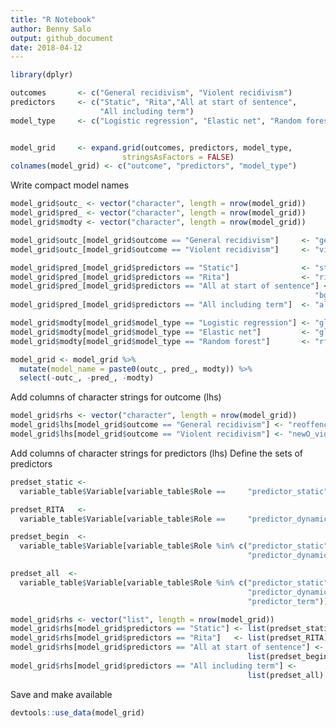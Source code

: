 ```yaml
---
title: "R Notebook"
author: Benny Salo
output: github_document
date: 2018-04-12
---
```

```r
library(dplyr)
```


```r
outcomes       <- c("General recidivism", "Violent recidivism")
predictors     <- c("Static", "Rita","All at start of sentence", 
                    "All including term")
model_type     <- c("Logistic regression", "Elastic net", "Random forest")


model_grid     <- expand.grid(outcomes, predictors, model_type, 
                         stringsAsFactors = FALSE)
colnames(model_grid) <- c("outcome", "predictors", "model_type")
```

Write compact model names
```r
model_grid$outc_ <- vector("character", length = nrow(model_grid))
model_grid$pred_ <- vector("character", length = nrow(model_grid))
model_grid$modty <- vector("character", length = nrow(model_grid))

model_grid$outc_[model_grid$outcome == "General recidivism"]     <- "gen_"
model_grid$outc_[model_grid$outcome == "Violent recidivism"]     <- "vio_"

model_grid$pred_[model_grid$predictors == "Static"]              <- "stat_"
model_grid$pred_[model_grid$predictors == "Rita"]                <- "rita_"
model_grid$pred_[model_grid$predictors == "All at start of sentence"] <- 
                                                                    "bgnn_"
model_grid$pred_[model_grid$predictors == "All including term"]  <- "allp_"

model_grid$modty[model_grid$model_type == "Logistic regression"] <- "glm"
model_grid$modty[model_grid$model_type == "Elastic net"]         <- "glmnet"
model_grid$modty[model_grid$model_type == "Random forest"]       <- "rf"

model_grid <- model_grid %>% 
  mutate(model_name = paste0(outc_, pred_, modty)) %>% 
  select(-outc_, -pred_, -modty)

```


Add columns of character strings for outcome (lhs)
```r
model_grid$rhs <- vector("character", length = nrow(model_grid))
model_grid$lhs[model_grid$outcome == "General recidivism"] <- "reoffenceThisTerm"
model_grid$lhs[model_grid$outcome == "Violent recidivism"] <- "newO_violent"
```

Add columns of character strings for predictors (lhs)
Define the sets of predictors
```r
predset_static <- 
  variable_table$Variable[variable_table$Role ==     "predictor_static"]

predset_RITA   <- 
  variable_table$Variable[variable_table$Role ==     "predictor_dynamic"]

predset_begin  <- 
  variable_table$Variable[variable_table$Role %in% c("predictor_static",
                                                     "predictor_dynamic")]

predset_all  <- 
  variable_table$Variable[variable_table$Role %in% c("predictor_static",
                                                     "predictor_dynamic",
                                                     "predictor_term")]

```

```r
model_grid$rhs <- vector("list", length = nrow(model_grid))
model_grid$rhs[model_grid$predictors == "Static"] <- list(predset_static)
model_grid$rhs[model_grid$predictors == "Rita"]   <- list(predset_RITA)
model_grid$rhs[model_grid$predictors == "All at start of sentence"] <- 
                                                     list(predset_begin)
model_grid$rhs[model_grid$predictors == "All including term"] <- 
                                                     list(predset_all)
```

Save and make available
```r
devtools::use_data(model_grid)
```

